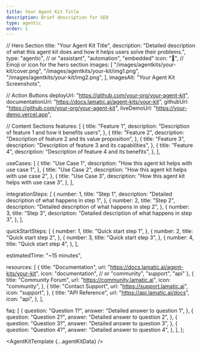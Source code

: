 ```yaml
---
title: Your Agent Kit Title
description: Brief description for SEO
type: agentic
order: 1
---
```



  // Hero Section
  title: "Your Agent Kit Title",
  description: "Detailed description of what this agent kit does and how it helps users solve their problems.",
  type: "agentic", // or "assistant", "automation", "embedded"
  icon: "🧠", // Emoji or icon for the hero section
  images: [
    "/images/agentkits/your-kit/cover.png",
    "/images/agentkits/your-kit/img1.png",
    "/images/agentkits/your-kit/img2.png",
  ],
  imagesAlt: "Your Agent Kit Screenshots",
  
  // Action Buttons
  deployUrl: "https://github.com/your-org/your-agent-kit",
  documentationUrl: "https://docs.lamatic.ai/agent-kits/your-kit",
  githubUrl: "https://github.com/your-org/your-agent-kit",
  liveDemoUrl: "https://your-demo.vercel.app",
  
  // Content Sections
  features: [
    {
      title: "Feature 1",
      description: "Description of feature 1 and how it benefits users",
    },
    {
      title: "Feature 2", 
      description: "Description of feature 2 and its value proposition",
    },
    {
      title: "Feature 3",
      description: "Description of feature 3 and its capabilities",
    },
    {
      title: "Feature 4",
      description: "Description of feature 4 and its benefits",
    },
  ],
  
  useCases: [
    {
      title: "Use Case 1",
      description: "How this agent kit helps with use case 1",
    },
    {
      title: "Use Case 2",
      description: "How this agent kit helps with use case 2",
    },
    {
      title: "Use Case 3",
      description: "How this agent kit helps with use case 3",
    },
  ],
  
  integrationSteps: [
    {
      number: 1,
      title: "Step 1",
      description: "Detailed description of what happens in step 1",
    },
    {
      number: 2,
      title: "Step 2", 
      description: "Detailed description of what happens in step 2",
    },
    {
      number: 3,
      title: "Step 3",
      description: "Detailed description of what happens in step 3",
    },
  ],
  
  quickStartSteps: [
    {
      number: 1,
      title: "Quick start step 1",
    },
    {
      number: 2,
      title: "Quick start step 2",
    },
    {
      number: 3,
      title: "Quick start step 3",
    },
    {
      number: 4,
      title: "Quick start step 4",
    },
  ],
  
  estimatedTime: "~15 minutes",
  
  resources: [
    {
      title: "Documentation",
      url: "https://docs.lamatic.ai/agent-kits/your-kit",
      icon: "documentation", // or "community", "support", "api"
    },
    {
      title: "Community Forum",
      url: "https://community.lamatic.ai",
      icon: "community",
    },
    {
      title: "Contact Support",
      url: "https://support.lamatic.ai",
      icon: "support",
    },
    {
      title: "API Reference",
      url: "https://api.lamatic.ai/docs",
      icon: "api",
    },
  ],
  
  faq: [
    {
      question: "Question 1?",
      answer: "Detailed answer to question 1",
    },
    {
      question: "Question 2?",
      answer: "Detailed answer to question 2",
    },
    {
      question: "Question 3?",
      answer: "Detailed answer to question 3",
    },
    {
      question: "Question 4?",
      answer: "Detailed answer to question 4",
    },
  ],
};

<AgentKitTemplate {...agentKitData} />
